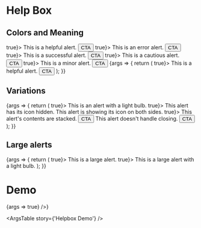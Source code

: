 

<Meta title="Components/Help Box" component={HelpBox} />

# Help Box

## Colors and Meaning

<Stack spacing={3}>
	<HelpBox handleClose={() => true}>
		<HelpBox.Body>This is a helpful alert.</HelpBox.Body>
		<HelpBox.Footer>
			<Button variant="primary" size="small">
				CTA
			</Button>
		</HelpBox.Footer>
	</HelpBox>
	<HelpBox danger handleClose={() => true}>
		<HelpBox.Body>This is an error alert.</HelpBox.Body>
		<HelpBox.Footer>
			<Button variant="primary" size="small">
				CTA
			</Button>
		</HelpBox.Footer>
	</HelpBox>
	<HelpBox success handleClose={() => true}>
		<HelpBox.Body>This is a successful alert.</HelpBox.Body>
		<HelpBox.Footer>
			<Button variant="primary" size="small">
				CTA
			</Button>
		</HelpBox.Footer>
	</HelpBox>
	<HelpBox warning handleClose={() => true}>
		<HelpBox.Body>This is a cautious alert.</HelpBox.Body>
		<HelpBox.Footer>
			<Button variant="primary" size="small">
				CTA
			</Button>
		</HelpBox.Footer>
	</HelpBox>
	<HelpBox minor handleClose={() => true}>
		<HelpBox.Body>This is a minor alert.</HelpBox.Body>
		<HelpBox.Footer>
			<Button variant="primary" size="small">
				CTA
			</Button>
		</HelpBox.Footer>
	</HelpBox>
</Stack>

<Canvas>
	<Story name="Helpbox Types">
		{args => {
			return (
				<HelpBox {...args} handleClose={() => true}>
					<HelpBox.Body>This is a helpful alert.</HelpBox.Body>
					<HelpBox.Footer>
						<Button variant="primary" size="small">
							CTA
						</Button>
					</HelpBox.Footer>
				</HelpBox>
			);
		}}
	</Story>
</Canvas>

## Variations

<Canvas>
	<Story name="Helpbox Variations" args={{ showLightBulb: true }}>
		{args => {
			return (
				<Stack spacing={3}>
					<HelpBox {...args} handleClose={() => true}>
						This is an alert with a light bulb.
					</HelpBox>
					<HelpBox hideIcon handleClose={() => true}>
						This alert has its icon hidden.
					</HelpBox>
					<HelpBox showRightIcon>This alert is showing its icon on both sides.</HelpBox>
					<HelpBox stacked handleClose={() => true}>
						<HelpBox.Body>This alert's contents are stacked.</HelpBox.Body>
						<HelpBox.Footer>
							<Button primary small>
								CTA
							</Button>
						</HelpBox.Footer>
					</HelpBox>
					<HelpBox>
						<HelpBox.Body>This alert doesn't handle closing.</HelpBox.Body>
						<HelpBox.Footer>
							<Button primary small>
								CTA
							</Button>
						</HelpBox.Footer>
					</HelpBox>
				</Stack>
			);
		}}
	</Story>
</Canvas>

## Large alerts

<Canvas>
	<Story name="Large Alerts" args={{ large: true }}>
		{args => {
			return (
				<Stack spacing={3}>
					<HelpBox {...args} handleClose={() => true}>
						This is a large alert.
					</HelpBox>
					<HelpBox showLightBulb large handleClose={() => true}>
						This is a large alert with a light bulb.
					</HelpBox>
				</Stack>
			);
		}}
	</Story>
</Canvas>

# Demo

<Canvas>
	<Story name="Helpbox Demo" args={{ children: 'ALERT!' }}>
		{args => <HelpBox {...args} handleClose={() => true} />}
	</Story>
</Canvas>

<ArgsTable story={'Helpbox Demo'} />
